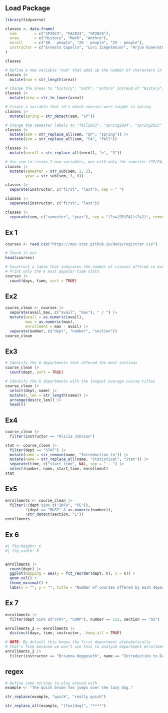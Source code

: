 ## Load Package
```r
library(tidyverse)
```


```r
classes <- data.frame(
  sem        = c("SP2023", "FA2023", "SP2024"),
  area       = c("History", "Math", "Anthro"),
  enroll     = c("30 - people", "20 - people", "25 - people"),
  instructor = c("Ernesto Capello", "Lori Ziegelmeier", "Arjun Guneratne")
)

classes
```

```r
# Define a new variable "num" that adds up the number of characters in the area label
classes |> 
  mutate(num = str_length(area))
```

```r
# Change the areas to "history", "math", "anthro" instead of "History", "Math", "Anthro"
classes |> 
  mutate(area = str_to_lower(area))
```

```r
# Create a variable that id's which courses were taught in spring
classes |> 
  mutate(spring = str_detect(sem, "SP"))
```

```r
# Change the semester labels to "fall2023", "spring2024", "spring2023"
classes |> 
  mutate(sem = str_replace_all(sem, "SP", "spring")) |> 
  mutate(sem = str_replace_all(sem, "FA", "fall"))
```

```r
classes |> 
  mutate(enroll = str_replace_all(enroll, "e", "3"))
```

```r
# Use sem to create 2 new variables, one with only the semester (SP/FA) and 1 with the year
classes |> 
  mutate(semester = str_sub(sem, 1, 2), 
         year = str_sub(sem, 3, 6))
```

```r
classes |> 
  separate(instructor, c("first", "last"), sep = " ")
```


```r
classes |> 
  separate(instructor, c("first", "last"))
```

```r
classes |> 
  separate(sem, c("semester", "year"), sep = "(?<=[SP|FA])(?=2)", remove = FALSE)
```


## Ex 1
```r
courses <- read.csv("https://mac-stat.github.io/data/registrar.csv")

# Check it out
head(courses)
```

```r
# Construct a table that indicates the number of classes offered in each day/time slot
# Print only the 6 most popular time slots
courses |> 
  count(days, time, sort = TRUE)
```

## Ex2
```r
course_clean <- courses |> 
  separate(avail_max, c("avail", "max"), " / ") |> 
  mutate(avail = as.numeric(avail),
         max = as.numeric(max),
         enrollment = max - avail) |> 
  separate(number, c("dept", "number", "section"))
course_clean
```

## Ex3
```r
# Identify the 6 departments that offered the most sections
course_clean |> 
  count(dept, sort = TRUE)

# Identify the 6 departments with the longest average course titles
course_clean |> 
  select(dept, name) |> 
  mutate(c_len = str_length(name)) |> 
  arrange(desc(c_len)) |> 
  head(6)
```

## Ex4
```r
course_clean |> 
  filter(instructor == "Alicia Johnson")

stat <- course_clean |> 
  filter(dept == "STAT") |> 
  mutate(name = str_remove(name, "Introduction to")) |> 
  mutate(name = str_replace_all(name, "Statistical", "Stat")) |> 
  separate(time, c("start_time", NA), sep = " - ") |> 
  select(number, name, start_time, enrollment)
stat
```

## Ex5
```r
enrollments <- course_clean |> 
  filter(!(dept %in% c("INTD", "PE")), 
         !(dept == "MUSI" & as.numeric(number)),
         !str_detect(section, "L"))
enrollments
```

## Ex 6
```r
#| fig-height: 6
#| fig-width: 8


enrollments |> 
  count(dept) |> 
  ggplot(mapping = aes(y = fct_reorder(dept, n), x = n)) +
  geom_col() +
  theme_minimal() +
  labs(x = "", y = "", title = "Number of courses offered by each department @ Macalester")
```

## Ex 7
```r
enrollments |>
  filter(dept %in% c("STAT", "COMP"), number == 112, section == "01")
```

```r
enrollments_2 <- enrollments |>
  distinct(days, time, instructor, .keep_all = TRUE)

# NOTE: By default this keeps the first department alphabetically
# That's fine because we won't use this to analyze department enrollments!
enrollments_2 |>
  filter(instructor == "Brianna Heggeseth", name == "Introduction to Data Science")
```

## regex
```r
# Define some strings to play around with
example <- "The quick brown fox jumps over the lazy dog."
```

```r
str_replace(example, "quick", "really quick")
```

```r
str_replace_all(example, "(fox|dog)", "****")
```

